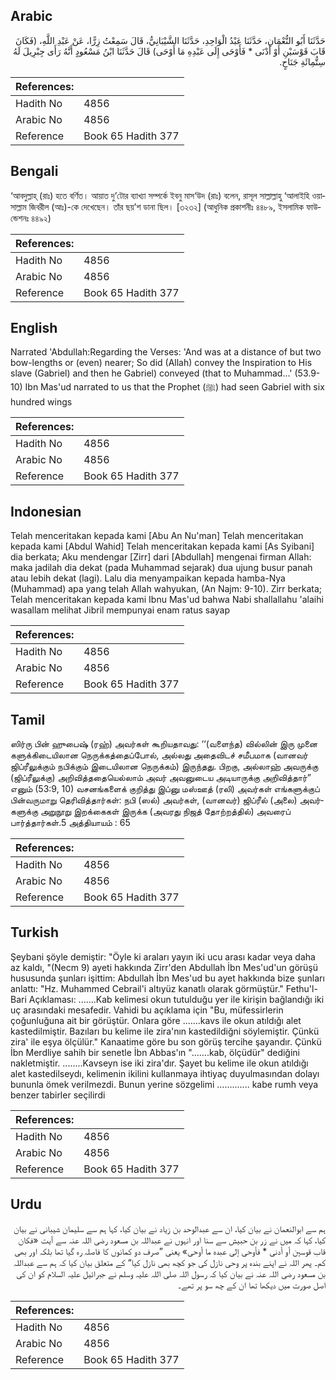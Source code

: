 ## Arabic


<div dir="rtl" lang="ar" style={{fontSize:'larger',backgroundColor:'#f8f9fa',padding:20}}>
حَدَّثَنَا أَبُو النُّعْمَانِ، حَدَّثَنَا عَبْدُ الْوَاحِدِ، حَدَّثَنَا الشَّيْبَانِيُّ، قَالَ سَمِعْتُ زِرًّا، عَنْ عَبْدِ اللَّهِ، ‏(‏فَكَانَ قَابَ قَوْسَيْنِ أَوْ أَدْنَى * فَأَوْحَى إِلَى عَبْدِهِ مَا أَوْحَى‏)‏ قَالَ حَدَّثَنَا ابْنُ مَسْعُودٍ أَنَّهُ رَأَى جِبْرِيلَ لَهُ سِتُّمِائَةِ جَنَاحٍ‏.‏
</div>
<div style={{backgroundColor:'#f8f9fa',padding:20, marginBottom: 10}}><table> <thead> <tr> <th>References:</th> <th></th> </tr> </thead> <tbody><tr><td>Hadith No</td><td>4856</td></tr><tr><td>Arabic No</td><td>4856</td></tr><tr><td>Reference</td><td>Book 65 Hadith 377</td></tr></tbody></table></div>

## Bengali


<div dir="ltr" lang="bn" style={{fontSize:'larger',backgroundColor:'#f8f9fa',padding:20}}>
‘আবদুল্লাহ্ (রাঃ) হতে বর্ণিত। আয়াত দু’টোর ব্যাখ্যা সম্পর্কে ইবনু মাস‘উদ (রাঃ) বলেন, রাসূল সাল্লাল্লাহু ‘আলাইহি ওয়াসাল্লাম জিবরীল (আঃ)-কে দেখেছেন। তাঁর ছয়’শ ডানা ছিল। [৩২৩২] (আধুনিক প্রকাশনীঃ ৪৪৮৯, ইসলামিক ফাউন্ডেশনঃ ৪৪৯২)
</div>
<div style={{backgroundColor:'#f8f9fa',padding:20, marginBottom: 10}}><table> <thead> <tr> <th>References:</th> <th></th> </tr> </thead> <tbody><tr><td>Hadith No</td><td>4856</td></tr><tr><td>Arabic No</td><td>4856</td></tr><tr><td>Reference</td><td>Book 65 Hadith 377</td></tr></tbody></table></div>

## English


<div dir="ltr" lang="en" style={{fontSize:'larger',backgroundColor:'#f8f9fa',padding:20}}>
Narrated 'Abdullah:Regarding the Verses: 'And was at a distance of but two bow-lengths or (even) nearer; So did (Allah) convey the Inspiration to His slave (Gabriel) and then he Gabriel) conveyed (that to Muhammad...' (53.9-10) Ibn Mas'ud narrated to us that the Prophet (ﷺ) had seen Gabriel with six hundred wings
</div>
<div style={{backgroundColor:'#f8f9fa',padding:20, marginBottom: 10}}><table> <thead> <tr> <th>References:</th> <th></th> </tr> </thead> <tbody><tr><td>Hadith No</td><td>4856</td></tr><tr><td>Arabic No</td><td>4856</td></tr><tr><td>Reference</td><td>Book 65 Hadith 377</td></tr></tbody></table></div>

## Indonesian


<div dir="ltr" lang="id" style={{fontSize:'larger',backgroundColor:'#f8f9fa',padding:20}}>
Telah menceritakan kepada kami [Abu An Nu'man] Telah menceritakan kepada kami [Abdul Wahid] Telah menceritakan kepada kami [As Syibani] dia berkata; Aku mendengar [Zirr] dari [Abdullah] mengenai firman Allah: maka jadilah dia dekat (pada Muhammad sejarak) dua ujung busur panah atau lebih dekat (lagi). Lalu dia menyampaikan kepada hamba-Nya (Muhammad) apa yang telah Allah wahyukan, (An Najm: 9-10). Zirr berkata; Telah menceritakan kepada kami Ibnu Mas'ud bahwa Nabi shallallahu 'alaihi wasallam melihat Jibril mempunyai enam ratus sayap
</div>
<div style={{backgroundColor:'#f8f9fa',padding:20, marginBottom: 10}}><table> <thead> <tr> <th>References:</th> <th></th> </tr> </thead> <tbody><tr><td>Hadith No</td><td>4856</td></tr><tr><td>Arabic No</td><td>4856</td></tr><tr><td>Reference</td><td>Book 65 Hadith 377</td></tr></tbody></table></div>

## Tamil


<div dir="ltr" lang="ta" style={{fontSize:'larger',backgroundColor:'#f8f9fa',padding:20}}>
ஸிர்ரு பின் ஹுபைஷ் (ரஹ்) அவர்கள் கூறியதாவது: ‘‘(வளைந்த) வில்லின் இரு முனை களுக்கிடையிலான நெருக்கத்தைப்போல், அல்லது அதைவிடச் சமீபமாக (வானவர் ஜிப்ரீலுக்கும் நபிக்கும் இடையிலான நெருக்கம்) இருந்தது. பிறகு, அல்லாஹ் அவருக்கு (ஜிப்ரீலுக்கு) அறிவித்ததையெல்லாம் அவர் அவனுடைய அடியாருக்கு அறிவித்தார்” எனும் (53:9, 10) வசனங்களைக் குறித்து இப்னு மஸ்ஊத் (ரலி) அவர்கள் எங்களுக்குப் பின்வருமாறு தெரிவித்தார்கள்: நபி (ஸல்) அவர்கள், (வானவர்) ஜிப்ரீல் (அலை) அவர்களுக்கு அறுநூறு இறக்கைகள் இருக்க (அவரது நிஜத் தோற்றத்தில்) அவரைப் பார்த்தார்கள்.5 அத்தியாயம் : 65
</div>
<div style={{backgroundColor:'#f8f9fa',padding:20, marginBottom: 10}}><table> <thead> <tr> <th>References:</th> <th></th> </tr> </thead> <tbody><tr><td>Hadith No</td><td>4856</td></tr><tr><td>Arabic No</td><td>4856</td></tr><tr><td>Reference</td><td>Book 65 Hadith 377</td></tr></tbody></table></div>

## Turkish


<div dir="ltr" lang="tr" style={{fontSize:'larger',backgroundColor:'#f8f9fa',padding:20}}>
Şeybani şöyle demiştir: "Öyle ki araları yayın iki ucu arası kadar veya daha az kaldı, "(Necm 9) ayeti hakkında Zirr'den Abdullah İbn Mes'ud'un görüşü hususunda şunları işittim: Abdullah İbn Mes'ud bu ayet hakkında bize şunları anlattı: "Hz. Muhammed Cebrail'i altıyüz kanatlı olarak görmüştür." Fethu'l-Bari Açıklaması: .......Kab kelimesi okun tutulduğu yer ile kirişin bağlandığı iki uç arasındaki mesafedir. Vahidi bu açıklama için "Bu, müfessirlerin çoğunluğuna ait bir görüştür. Onlara göre .......kavs ile okun atıldığı alet kastedilmiştir. Bazıları bu kelime ile zira'nın kastedildiğni söylemiştir. Çünkü zira' ile eşya ölçülür." Kanaatime göre bu son görüş tercihe şayandır. Çünkü İbn Merdliye sahih bir senetle İbn Abbas'ın ".......kab, ölçüdür" dediğini nakletmiştir. ........Kavseyn ise iki zira'dır. Şayet bu kelime ile okun atıldığı alet kastedilseydı, kelimenin ikilini kullanmaya ihtiyaç duyulmasından dolayı bununla ömek verilmezdi. Bunun yerine sözgelimi ............. kabe rumh veya benzer tabirler seçilirdi
</div>
<div style={{backgroundColor:'#f8f9fa',padding:20, marginBottom: 10}}><table> <thead> <tr> <th>References:</th> <th></th> </tr> </thead> <tbody><tr><td>Hadith No</td><td>4856</td></tr><tr><td>Arabic No</td><td>4856</td></tr><tr><td>Reference</td><td>Book 65 Hadith 377</td></tr></tbody></table></div>

## Urdu


<div dir="rtl" lang="ur" style={{fontSize:'larger',backgroundColor:'#f8f9fa',padding:20}}>
ہم سے ابوالنعمان نے بیان کیا، ان سے عبدالوحد بن زیاد نے بیان کیا، کہا ہم سے سلیمان شیبانی نے بیان کیا، کہا کہ میں نے زر بن حبیش سے سنا اور انہوں نے عبداللہ بن مسعود رضی اللہ عنہ سے آیت «فكان قاب قوسين أو أدنى * فأوحى إلى عبده ما أوحى‏» یعنی ”صرف دو کمانوں کا فاصلہ رہ گیا تھا بلکہ اور بھی کم۔ پھر اللہ نے اپنے بندہ پر وحی نازل کی جو کچھ بھی نازل کیا“ کے متعلق بیان کیا کہ ہم سے عبداللہ بن مسعود رضی اللہ عنہ نے بیان کیا کہ رسول اللہ صلی اللہ علیہ وسلم نے جبرائیل علیہ السلام کو ان کی اصل صورت میں دیکھا تھا ان کے چھ سو پر تھے۔
</div>
<div style={{backgroundColor:'#f8f9fa',padding:20, marginBottom: 10}}><table> <thead> <tr> <th>References:</th> <th></th> </tr> </thead> <tbody><tr><td>Hadith No</td><td>4856</td></tr><tr><td>Arabic No</td><td>4856</td></tr><tr><td>Reference</td><td>Book 65 Hadith 377</td></tr></tbody></table></div>